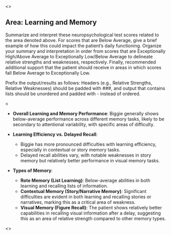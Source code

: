<<PROMPT>>

## Area: Learning and Memory

Summarize and interpret these neuropsychological test scores related to the area denoted above. For scores that are Below Average, give a brief example of how this could impact the patient's daily functioning. Organize your summary and interpretation in order from scores that are Exceptionally High/Above Average to Exceptionally Low/Below Average to delineate relative strengths and weaknesses, respectively. Finally, recommended additional support that the patient should receive in areas in which scores fall Below Average to Exceptionally Low.

Prefix the output/results as follows: Headers (e.g., Relative Strengths,
Relative Weaknesses) should be padded with ###, and output that contains lists should be
unordered and padded with - instead of ordered.

<<EXAMPLE>>

- **Overall Learning and Memory Performance**: Biggie generally shows
below-average performance across different memory tasks, likely to be secondary
to attentional variability, with specific
areas of difficulty.

- **Learning Efficiency vs. Delayed Recall**:
  - Biggie has more pronounced difficulties with learning efficiency, especially in contextual or story memory tasks.
  - Delayed recall abilities vary, with notable weaknesses in story memory but relatively better performance in visual memory tasks.

- **Types of Memory**:
  - **Rote Memory (List Learning)**: Below-average abilities in both learning and recalling lists of information.
  - **Contextual Memory (Story/Narrative Memory)**: Significant difficulties are evident in both learning and recalling stories or narratives, marking this as a critical area of weakness.
  - **Visual Memory (Figure Recall)**: The patient shows relatively better capabilities in recalling visual information after a delay, suggesting this as an area of relative strength compared to other memory types.

<<START>>
